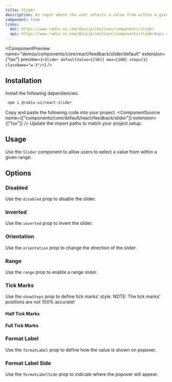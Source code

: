 ```yaml
---
title: Slider
description: An input where the user selects a value from within a given range.
component: true
links:
  doc: https://www.radix-ui.com/docs/primitives/components/slider
  api: https://www.radix-ui.com/docs/primitives/components/slider#api-reference
---
```


<ComponentPreview
  name="demos/components/core/react/feedback/slider/default"
  extension={"tsx"}
  preview={`<Slider
defaultValue={[50]}
max={100}
step={1}
className="w-3"/>`}
/>

## Installation

<Steps>
<Step>Install the following dependencies:</Step>

```bash
 npm i @radix-ui/react-slider
```
  <Step>Copy and paste the following code into your project.</Step>
  <ComponentSource  name={["components/core/default/react/feedback/slider"]} extension={["tsx"]} />
  <Step>Update the import paths to match your project setup.</Step>

</Steps>

## Usage

Use the `Slider` component to allow users to select a value from within a given range.

## Options

### Disabled

Use the `disabled` prop to disable the slider.

<ComponentPreview name="demos/components/core/react/feedback/slider/disabled" />

### Inverted

Use the `inverted` prop to invert the slider.

<ComponentPreview name="demos/components/core/react/feedback/slider/inverted" />

### Orientation

Use the `orientation` prop to change the direction of the slider.

<ComponentPreview name="demos/components/core/react/feedback/slider/orientation" />

### Range

Use the `range` prop to enable a range slider.

<ComponentPreview name="demos/components/core/react/feedback/slider/range" />

### Tick Marks

Use the `showSteps` prop to define tick marks' style.
NOTE: The tick marks' positions are not 100% accurate!

#### Half Tick Marks

<ComponentPreview name="demos/components/core/react/feedback/slider/half-tick-marks" />

#### Full Tick Marks

<ComponentPreview name="demos/components/core/react/feedback/slider/full-tick-marks" />

### Format Label

Use the `formatLabel` prop to define how the value is shown on popover.

<ComponentPreview name="demos/components/core/react/feedback/slider/format-label" />

### Format Label Side

Use the `formatLabelSide` prop to indicate where the popover will appear.

<ComponentPreview name="demos/components/core/react/feedback/slider/format-label-side" />
